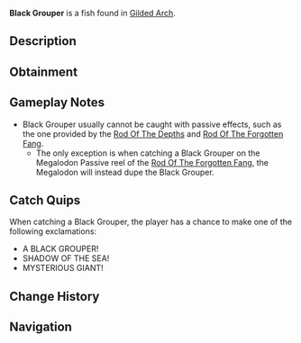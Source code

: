{{FishInfobox
|image          = Black Grouper.png
|rarity         = Secret
|sea            = Second Sea
|location       = [[Gilded Arch]]
|sublocation    = 
|sources        = Crab Cage, Fishing Rod
|nopassive      = 1
|radar_location = 
|prog_speed     = -95
|xp             = 20000
|weather        = Foggy
|time           = Night
|season         = Winter
|bait           = Shark Head
|base_weight    = 18000
|base_value     = 50000
|weight_range   = 13000
|base_chance    = 1
|base_resil     = 1
}}
'''Black Grouper''' is a {{Rarity|Secret}} fish found in [[Gilded Arch]].

== Description ==
{{Description|A shadowy behemoth lurking in wintry depths.|Bestiary Entry}}

== Obtainment ==
{{Description|Lurks in waters favored by pirates.|Bestiary Hint}}
{{Fish Availability|
Gilded Arch
|top_rods      = 
Great Rod of Oscar\1546.52\5925.07;
Astralhook Rod\1394.47\5717.47;
Fang of the Eclipse\1336.31\6225.04;
Challenger's Rod\708.89\3226.18;
Tempest Rod\632.85\2893.87;
Free Spirit Rod\248.47\1079.95;
Kraken Rod\-0.04\-1.13;
Seraphic Rod\425.16\1971.51;
Ethereal Prism Rod\236.2\1103.02;
No-Life Rod\92.53\420.11;
Rod Of The Forgotten Fang\92.48\427.86;
Depthseeker Rod\-0.02\-0.52;
Blazebringer Rod\-0.11\-2.77;
Rod Of The Exalted One\-0.28\-7.12;
Avalanche Rod\-0.54\-13.72;
Rod Of The Depths\-0.54\-13.72;
Steady Rod\-0.66\-16.7;
Volcanic Rod\-0.72\-18.11;
Zeus Rod\-0.93\-23.54
|recommended   = Astralhook Rod
}}

== Gameplay Notes ==
* Black Grouper usually cannot be caught with passive effects, such as the one provided by the [[Rod Of The Depths]] and [[Rod Of The Forgotten Fang]].
** The only exception is when catching a Black Grouper on the Megalodon Passive reel of the [[Rod Of The Forgotten Fang]], the Megalodon will instead dupe the Black Grouper.

== Catch Quips ==
When catching a Black Grouper, the player has a chance to make one of the following exclamations:
* A BLACK GROUPER!
* SHADOW OF THE SEA!
* MYSTERIOUS GIANT!

== Change History ==
{{Change History|{{subst:Current Version}}}}

== Navigation ==
{{Fish Navbox|Gilded Arch}}